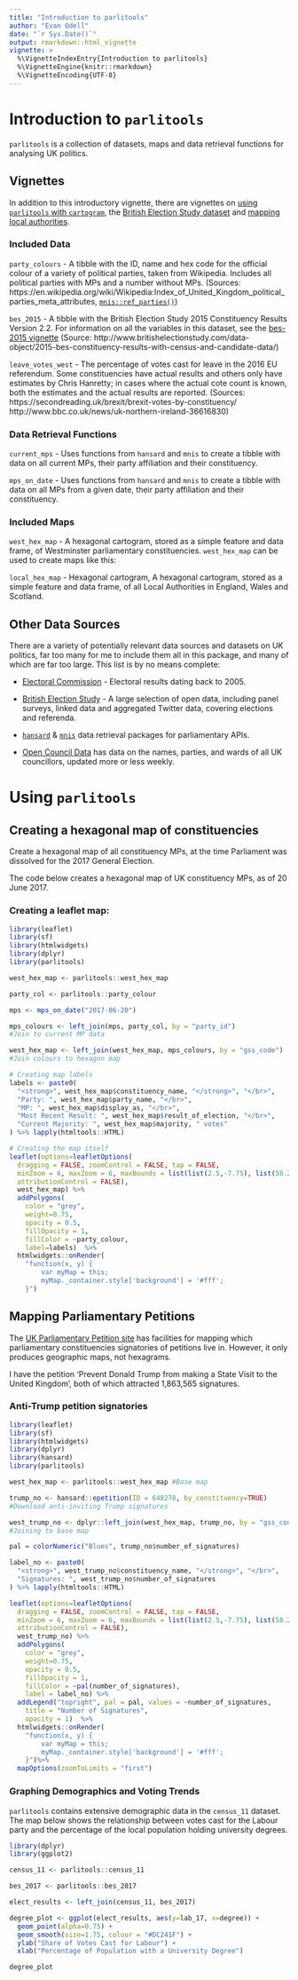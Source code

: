 ```yaml
---
title: "Introduction to parlitools"
author: "Evan Odell"
date: "`r Sys.Date()`"
output: rmarkdown::html_vignette
vignette: >
  %\VignetteIndexEntry{Introduction to parlitools}
  %\VignetteEngine{knitr::rmarkdown}
  %\VignetteEncoding{UTF-8}
---
```


# Introduction to `parlitools`

`parlitools` is a collection of datasets, maps and data retrieval functions for analysing UK politics.

## Vignettes

In addition to this introductory vignette, there are vignettes on [using `parlitools` with `cartogram`](http://docs.evanodell.com/parlitools/articles/using-cartograms.html), the [British Election Study dataset](http://docs.evanodell.com/parlitools/articles/bes-2015.html) and [mapping local authorities](http://docs.evanodell.com/parlitools/articles/mapping-local-authorities.html).


### Included Data

`party_colours` - A tibble with the ID, name and hex code for the official colour of a variety of political parties, taken from Wikipedia. Includes all political parties with MPs and a number without MPs. (Sources: https://en.wikipedia.org/wiki/Wikipedia:Index_of_United_Kingdom_political_parties_meta_attributes, [`mnis::ref_parties()`](https://cran.r-project.org/package=mnis))

`bes_2015` - A tibble with the British Election Study 2015 Constituency Results Version 2.2. For information on all the variables in this dataset, see the [bes-2015 vignette](http://docs.evanodell.com/parlitools/articles/bes-2015.html) (Source: http://www.britishelectionstudy.com/data-object/2015-bes-constituency-results-with-census-and-candidate-data/)

`leave_votes_west` - The percentage of votes cast for leave in the 2016 EU referendum. Some constituencies have actual results and others only have estimates by Chris Hanretty; in cases where the actual cote count is known, both the estimates and the actual results are reported. (Sources: https://secondreading.uk/brexit/brexit-votes-by-constituency/ http://www.bbc.co.uk/news/uk-northern-ireland-36616830)

### Data Retrieval Functions

`current_mps` - Uses functions from `hansard` and `mnis` to create a tibble with data on all current MPs, their party affiliation and their constituency.

`mps_on_date`  - Uses functions from `hansard` and `mnis` to create a tibble with data on all MPs from a given date, their party affiliation and their constituency.

### Included Maps

`west_hex_map` - A hexagonal cartogram, stored as a simple feature and data frame, of Westminster parliamentary constituencies. `west_hex_map` can be used to create maps like this:

`local_hex_map` - Hexagonal cartogram, A hexagonal cartogram, stored as a simple feature and data frame, of all Local Authorities in England, Wales and Scotland.

## Other Data Sources

There are a variety of potentially relevant data sources and datasets on UK politics, far too many for me to include them all in this package, and many of which are far too large. This list is by no means complete:

* [Electoral Commission](http://www.electoralcommission.org.uk/our-work/our-research/electoral-data) - Electoral results dating back to 2005.

* [British Election Study](http://www.britishelectionstudy.com/data/) - A large selection of open data, including panel surveys, linked data and aggregated Twitter data, covering elections and referenda.

* [`hansard`](https://cran.r-project.org/package=hansard) & [`mnis`](https://cran.r-project.org/package=mnis) data retrieval packages for parliamentary APIs.

* [Open Council Data](http://opencouncildata.co.uk/) has data on the names, parties, and wards of all UK councillors, updated more or less weekly.


# Using `parlitools`

## Creating a hexagonal map of constituencies

Create a hexagonal map of all constituency MPs, at the time Parliament was dissolved for the 2017 General Election.

The code below creates a hexagonal map of UK constituency MPs, as of 20 June 2017.

### Creating a leaflet map:

```r
library(leaflet)
library(sf)
library(htmlwidgets)
library(dplyr)
library(parlitools)

west_hex_map <- parlitools::west_hex_map

party_col <- parlitools::party_colour

mps <- mps_on_date("2017-06-20")

mps_colours <- left_join(mps, party_col, by = "party_id") 
#Join to current MP data

west_hex_map <- left_join(west_hex_map, mps_colours, by = "gss_code") 
#Join colours to hexagon map

# Creating map labels
labels <- paste0(
  "<strong>", west_hex_map$constituency_name, "</strong>", "</br>",
  "Party: ", west_hex_map$party_name, "</br>",
  "MP: ", west_hex_map$display_as, "</br>",
  "Most Recent Result: ", west_hex_map$result_of_election, "</br>",
  "Current Majority: ", west_hex_map$majority, " votes"
) %>% lapply(htmltools::HTML)

# Creating the map itself
leaflet(options=leafletOptions(
  dragging = FALSE, zoomControl = FALSE, tap = FALSE,
  minZoom = 6, maxZoom = 6, maxBounds = list(list(2.5,-7.75), list(58.25,50.0)),
  attributionControl = FALSE),
  west_hex_map) %>%
  addPolygons(
    color = "grey",
    weight=0.75,
    opacity = 0.5,
    fillOpacity = 1,
    fillColor = ~party_colour,
    label=labels)  %>%
  htmlwidgets::onRender(
    "function(x, y) {
        var myMap = this;
        myMap._container.style['background'] = '#fff';
    }")
```


## Mapping Parliamentary Petitions

The [UK Parliamentary Petition site](https://petition.parliament.uk/) has facilities for mapping which parliamentary constituencies signatories of petitions live in. However, it only produces geographic maps, not hexagrams.

I have the petition 'Prevent Donald Trump from making a State Visit to the United Kingdom', both of which attracted  1,863,565 signatures.

### Anti-Trump petition signatories

```r
library(leaflet)
library(sf)
library(htmlwidgets)
library(dplyr)
library(hansard)
library(parlitools)

west_hex_map <- parlitools::west_hex_map #Base map

trump_no <- hansard::epetition(ID = 648278, by_constituency=TRUE) 
#Download anti-inviting Trump signatures

west_trump_no <- dplyr::left_join(west_hex_map, trump_no, by = "gss_code") 
#Joining to base map

pal = colorNumeric("Blues", trump_no$number_of_signatures)

label_no <- paste0(
  "<strong>", west_trump_no$constituency_name, "</strong>", "</br>",
  "Signatures: ", west_trump_no$number_of_signatures
) %>% lapply(htmltools::HTML)

leaflet(options=leafletOptions(
  dragging = FALSE, zoomControl = FALSE, tap = FALSE,
  minZoom = 6, maxZoom = 6, maxBounds = list(list(2.5,-7.75), list(58.25,50.0)),
  attributionControl = FALSE),
  west_trump_no) %>%
  addPolygons(
    color = "grey",
    weight=0.75,
    opacity = 0.5,
    fillOpacity = 1,
    fillColor = ~pal(number_of_signatures),
    label = label_no) %>%
  addLegend("topright", pal = pal, values = ~number_of_signatures,
    title = "Number of Signatures",
    opacity = 1)  %>%
  htmlwidgets::onRender(
    "function(x, y) {
        var myMap = this;
        myMap._container.style['background'] = '#fff';
    }")%>%
  mapOptions(zoomToLimits = "first")
```



### Graphing Demographics and Voting Trends

`parlitools` contains extensive demographic data in the `census_11` dataset. The map below shows the relationship between votes cast for the Labour party and the percentage of the local population holding university degrees.

```r
library(dplyr)
library(ggplot2)

census_11 <- parlitools::census_11

bes_2017 <- parlitools::bes_2017

elect_results <- left_join(census_11, bes_2017)

degree_plot <- ggplot(elect_results, aes(y=lab_17, x=degree)) +
  geom_point(alpha=0.75) +
  geom_smooth(size=1.75, colour = "#DC241F") +
  ylab("Share of Votes Cast for Labour") + 
  xlab("Percentage of Population with a University Degree")

degree_plot

```
